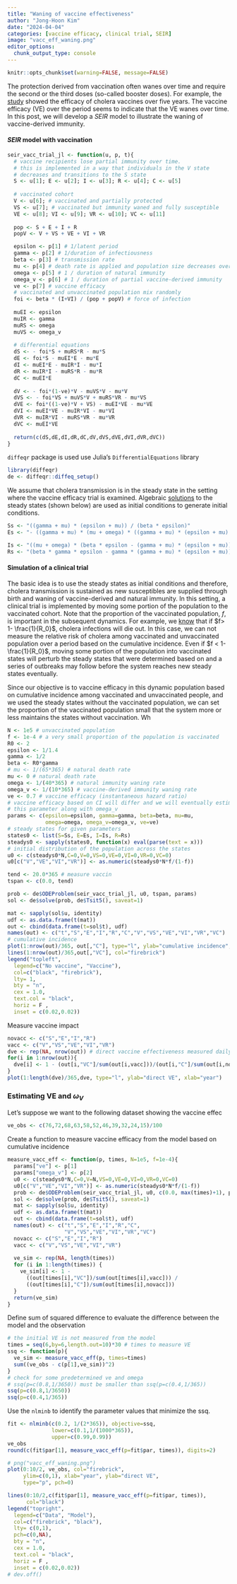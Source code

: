 ```yaml
---
title: "Waning of vaccine effectiveness"
author: "Jong-Hoon Kim"
date: "2024-04-04"
categories: [vaccine efficacy, clinical trial, SEIR]
image: "vacc_eff_waning.png"
editor_options: 
  chunk_output_type: console
---
```


```r
knitr::opts_chunk$set(warning=FALSE, message=FALSE) 
```

The protection derived from vaccination often wanes over time and require the second or the third doses (so-called booster doses). For example, the [study](https://pubmed.ncbi.nlm.nih.gov/8852414/) showed the efficacy of cholera vaccines over five years. The vaccine efficacy (VE) over the period seems to indicate that the VE wanes over time. In this post, we will develop a $SEIR$ model to illustrate the waning of vaccine-derived immunity.

#### $SEIR$ model with vaccination

```r
seir_vacc_trial_jl <- function(u, p, t){
  # vaccine recipients lose partial immunity over time.
  # this is implemented in a way that individuals in the V state
  # decreases and transitions to the S state
  S <- u[1]; E <- u[2]; I <- u[3]; R <- u[4]; C <- u[5]
 
  # vaccinated cohort
  V <- u[6]; # vaccinated and partially protected
  VS <- u[7]; # vaccinated but immunity waned and fully susceptible
  VE <- u[8]; VI <- u[9]; VR <- u[10]; VC <- u[11]
  
  pop <- S + E + I + R
  popV <- V + VS + VE + VI + VR

  epsilon <- p[1] # 1/latent period
  gamma <- p[2] # 1/duration of infectiousness
  beta <- p[3] # transmission rate
  mu <- p[4] # death rate is applied and population size decreases over time
  omega <- p[5] # 1 / duration of natural immunity
  omega_v <- p[6] # 1 / duration of partial vaccine-derived immunity
  ve <- p[7] # vaccine efficacy
  # vaccinated and unvaccinated population mix randomly
  foi <- beta * (I+VI) / (pop + popV) # force of infection
  
  muEI <- epsilon
  muIR <- gamma
  muRS <- omega
  muVS <- omega_v
  
  # differential equations
  dS <- - foi*S + muRS*R - mu*S
  dE <- foi*S - muEI*E - mu*E
  dI <- muEI*E - muIR*I - mu*I
  dR <- muIR*I - muRS*R - mu*R
  dC <- muEI*E
  
  dV <- - foi*(1-ve)*V - muVS*V - mu*V
  dVS <- - foi*VS + muVS*V + muRS*VR - mu*VS 
  dVE <- foi*((1-ve)*V + VS) - muEI*VE - mu*VE
  dVI <- muEI*VE - muIR*VI - mu*VI
  dVR <- muIR*VI - muRS*VR - mu*VR
  dVC <- muEI*VE
  
  return(c(dS,dE,dI,dR,dC,dV,dVS,dVE,dVI,dVR,dVC))
}
```

`diffeqr` package is used use Julia's `DifferentialEquations` library

```r
library(diffeqr)
de <- diffeqr::diffeq_setup()
```

We assume that cholera transmission is in the steady state in the setting where the vaccine efficacy trial is examined. Algebraic [solutions](https://www.jonghoonk.com/posts/cholera_seir_eqn/) to the steady states (shown below) are used as initial conditions to generate initial conditions.

```r
Ss <- "((gamma + mu) * (epsilon + mu)) / (beta * epsilon)"
Es <- "- ((gamma + mu) * (mu + omega) * ((gamma + mu) * (epsilon + mu) - beta * epsilon)) / (beta * epsilon * (gamma * (epsilon + mu + omega) + (epsilon + mu) * (mu + omega)))"

Is <- "((mu + omega) * (beta * epsilon - (gamma + mu) * (epsilon + mu))) / (beta * omega * (gamma + epsilon + mu) + beta * (gamma + mu) * (epsilon + mu))"
Rs <- "(beta * gamma * epsilon - gamma * (gamma + mu) * (epsilon + mu)) / (beta * omega * (gamma + epsilon + mu) + beta * (gamma + mu) * (epsilon + mu))"
```

#### Simulation of a clinical trial

The basic idea is to use the steady states as initial conditions and therefore, cholera transmission is sustained as new susceptibles are supplied through birth and waning of vaccine-derived and natural immunity. In this setting, a clinical trial is implemented by moving some portion of the population to the vaccinated cohort. Note that the proportion of the vaccinated population, $f$, is important in the subsequent dynamics. For example, we [know](https://www.jonghoonk.com/posts/critical_vacc_threshold/index.html) that if $f> 1- \frac{1}{R_0}$, cholera infections will die out. In this case, we can not measure the relative risk of cholera among vaccinated and unvaccinated population over a period based on the cumulative incidence. Even if $f < 1- \frac{1}{R_0}$, moving some portion of the population into vaccinated states will perturb the steady states that were determined based on and a series of outbreaks may follow before the system reaches new steady states eventually.

Since our objective is to vaccine efficacy in this dynamic population based on cumulative incidence among vaccinated and unvaccinated people, and we used the steady states without the vaccinated population, we can set the proportion of the vaccinated population small that the system more or less maintains the states without vaccination. Wh

```r
N <- 1e5 # unvaccinated population
f <- 1e-4 # a very small proportion of the population is vaccinated
R0 <- 2
epsilon <- 1/1.4
gamma <- 1/2
beta <- R0*gamma
# mu <- 1/(65*365) # natural death rate
mu <- 0 # natural death rate
omega <- 1/(40*365) # natural immunity waning rate
omega_v <- 1/(10*365) # vaccine-derived immunity waning rate
ve <- 0.7 # vaccine efficacy (instantaneous hazard ratio)
# vaccine efficacy based on CI will differ and we will eventually estimate
# this parameter along with omega_v
params <- c(epsilon=epsilon, gamma=gamma, beta=beta, mu=mu, 
            omega=omega, omega_v=omega_v, ve=ve)
# steady states for given parameters
states0 <- list(S=Ss, E=Es, I=Is, R=Rs)
steadys0 <- sapply(states0, function(x) eval(parse(text = x)))
# initial distribution of the population across the states
u0 <- c(steadys0*N,C=0,V=0,VS=0,VE=0,VI=0,VR=0,VC=0)
u0[c("V","VE","VI","VR")] <- as.numeric(steadys0*N*f/(1-f))

tend <- 20.0*365 # measure vaccin
tspan <- c(0.0, tend)

prob <- de$ODEProblem(seir_vacc_trial_jl, u0, tspan, params)
sol <- de$solve(prob, de$Tsit5(), saveat=1)

mat <- sapply(sol$u, identity)
udf <- as.data.frame(t(mat))
out <- cbind(data.frame(t=sol$t), udf)
names(out) <- c("t","S","E","I","R","C","V","VS","VE","VI","VR","VC")
# cumulative incidence
plot(1:nrow(out)/365, out[,"C"], type="l", ylab="cumulative incidence", xlab="year", col="black")
lines(1:nrow(out)/365,out[,"VC"], col="firebrick")
legend("topleft", 
  legend=c("No vaccine", "Vaccine"), 
  col=c("black", "firebrick"), 
  lty= 1,
  bty = "n", 
  cex = 1.0, 
  text.col = "black", 
  horiz = F , 
  inset = c(0.02,0.02))
```

Measure vaccine impact

```r
novacc <- c("S","E","I","R")
vacc <- c("V","VS","VE","VI","VR")
dve <- rep(NA, nrow(out)) # direct vaccine effectiveness measured daily
for(i in 1:nrow(out)){
  dve[i] <- 1 - (out[i,"VC"]/sum(out[i,vacc]))/(out[i,"C"]/sum(out[i,novacc]))
}
plot(1:length(dve)/365,dve, type="l", ylab="direct VE", xlab="year")
```

### Estimating VE and $\omega_V$

Let's suppose we want to the following dataset showing the vaccine effec

```r
ve_obs <- c(76,72,68,63,58,52,46,39,32,24,15)/100
```

Create a function to measure vaccine efficacy from the model based on cumulative incidence

```r
measure_vacc_eff <- function(p, times, N=1e5, f=1e-4){
  params["ve"] <- p[1]
  params["omega_v"] <- p[2]
  u0 <- c(steadys0*N,C=0,V=N,VS=0,VE=0,VI=0,VR=0,VC=0)
  u0[c("V","VE","VI","VR")] <- as.numeric(steadys0*N*f/(1-f))
  prob <- de$ODEProblem(seir_vacc_trial_jl, u0, c(0.0, max(times)+1), params)
  sol <- de$solve(prob, de$Tsit5(), saveat=1)
  mat <- sapply(sol$u, identity)
  udf <- as.data.frame(t(mat))
  out <- cbind(data.frame(t=sol$t), udf)
  names(out) <- c("t","S","E","I","R","C",
                  "V","VS","VE","VI","VR","VC")
  novacc <- c("S","E","I","R")
  vacc <- c("V","VS","VE","VI","VR")
  
  ve_sim <- rep(NA, length(times))
  for (i in 1:length(times)) {
    ve_sim[i] <- 1 - 
      ((out[times[i],"VC"])/sum(out[times[i],vacc])) / 
      ((out[times[i],"C"])/sum(out[times[i],novacc]))
  }
  return(ve_sim)
}
```

Define sum of squared difference to evaluate the difference between the model and the observation

```r
# the initial VE is not measured from the model
times = seq(6,by=6,length.out=10)*30 # times to measure VE
ssq <- function(p){
  ve_sim <- measure_vacc_eff(p, times=times)
  sum((ve_obs - c(p[1],ve_sim))^2)  
}
# check for some predetermined ve and omega
# ssq(p=c(0.8,1/3650)) must be smaller than ssq(p=c(0.4,1/365))
ssq(p=c(0.8,1/3650))
ssq(p=c(0.4,1/365))
```

Use the `nlminb` to identify the parameter values that minimize the ssq.

```r
fit <- nlminb(c(0.2, 1/(2*365)), objective=ssq, 
              lower=c(0.1,1/(1000*365)),
              upper=c(0.99,0.99))
ve_obs
round(c(fit$par[1], measure_vacc_eff(p=fit$par, times)), digits=2)
```

```r
# png("vacc_eff_waning.png")
plot(0:10/2, ve_obs, col="firebrick", 
     ylim=c(0,1), xlab="year", ylab="direct VE",
     type="p", pch=0)

lines(0:10/2,c(fit$par[1], measure_vacc_eff(p=fit$par, times)),
      col="black")
legend("topright", 
  legend=c("Data", "Model"), 
  col=c("firebrick", "black"), 
  lty= c(0,1),
  pch=c(0,NA),
  bty = "n", 
  cex = 1.0, 
  text.col = "black", 
  horiz = F , 
  inset = c(0.02,0.02))
# dev.off()
```
